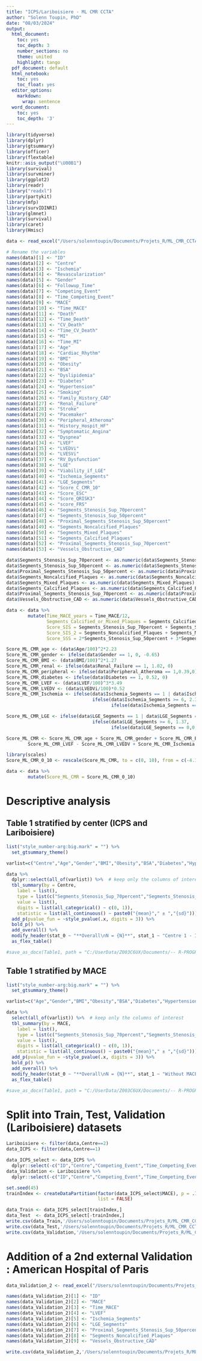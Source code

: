 ```yaml
---
title: "ICPS/Lariboisiere - ML CMR CCTA"
author: "Solenn Toupin, PhD"
date: "08/03/2024"
output:
  html_document:
    toc: yes
    toc_depth: 3
    number_sections: no
    theme: united
    highlight: tango
  pdf_document: default
  html_notebook:
    toc: yes
    toc_float: yes
  editor_options:
    markdown:
      wrap: sentence
  word_document:
    toc: yes
    toc_depth: '3'
---
```


```r
library(tidyverse)
library(dplyr)
library(gtsummary)
library(officer)
library(flextable)
knitr::asis_output("\U00B1")
library(survival)
library(survminer)
library(ggplot2)
library(readr)
library("readxl")
library(partykit)
library(mfp)
library(survIDINRI)
library(glmnet)
library(survival)
library(caret)
library(Hmisc)

```


```r
data <- read_excel("/Users/solenntoupin/Documents/Projets_R/ML_CMR_CCTA_mise_au_propre/data/data.xlsx")

# Rename the variables
names(data)[1] <- "ID"
names(data)[2] <- "Centre"
names(data)[3] <- "Ischemia"
names(data)[4] <- "Revascularization"
names(data)[5] <- "Gender"
names(data)[6] <- "Followup_Time"
names(data)[7] <- "Competing_Event"
names(data)[8] <- "Time_Competing_Event"
names(data)[9] <- "MACE"
names(data)[10] <- "Time_MACE"
names(data)[11] <- "Death"
names(data)[12] <- "Time_Death"
names(data)[13] <- "CV_Death"
names(data)[14] <- "Time_CV_Death"
names(data)[15] <- "MI"
names(data)[16] <- "Time_MI"
names(data)[17] <- "Age"
names(data)[18] <- "Cardiac_Rhythm"
names(data)[19] <- "BMI"
names(data)[20] <- "Obesity"
names(data)[21] <- "BSA"
names(data)[22] <- "Dyslipidemia"
names(data)[23] <- "Diabetes"
names(data)[24] <- "Hypertension"
names(data)[25] <- "Smoking"
names(data)[26] <- "Family_History_CAD"
names(data)[27] <- "Renal_Failure"
names(data)[28] <- "Stroke"
names(data)[29] <- "Pacemaker"
names(data)[30] <- "Peripheral_Atheroma"
names(data)[31] <- "History_Hospit_HF"
names(data)[32] <- "Symptomatic_Angina"
names(data)[33] <- "Dyspnea"
names(data)[34] <- "LVEF"
names(data)[35] <- "LVEDVi"
names(data)[36] <- "LVESVi"
names(data)[37] <- "RV_Dysfunction"
names(data)[38] <- "LGE"
names(data)[39] <- "Viability_if_LGE"
names(data)[40] <- "Ischemia_Segments"
names(data)[41] <- "LGE_Segments"
names(data)[42] <- "Score_C_CMR_10"
names(data)[43] <- "Score_ESC"
names(data)[44] <- "Score_QRISK3"
names(data)[45] <- "score_FRS"
names(data)[46] <- "Segments_Stenosis_Sup_70percent"
names(data)[47] <- "Segments_Stenosis_Sup_50percent"
names(data)[48] <- "Proximal_Segments_Stenosis_Sup_50percent"
names(data)[49] <- "Segments_Noncalcified_Plaques"
names(data)[50] <- "Segments_Mixed_Plaques"
names(data)[51] <- "Segments_Calcified_Plaques"
names(data)[52] <- "Proximal_Segments_Stenosis_Sup_70percent"
names(data)[53] <- "Vessels_Obstructive_CAD"

data$Segments_Stenosis_Sup_70percent <- as.numeric(data$Segments_Stenosis_Sup_70percent)
data$Segments_Stenosis_Sup_50percent <- as.numeric(data$Segments_Stenosis_Sup_50percent)
data$Proximal_Segments_Stenosis_Sup_50percent <- as.numeric(data$Proximal_Segments_Stenosis_Sup_50percent)
data$Segments_Noncalcified_Plaques <- as.numeric(data$Segments_Noncalcified_Plaques)
data$Segments_Mixed_Plaques <- as.numeric(data$Segments_Mixed_Plaques)
data$Segments_Calcified_Plaques <- as.numeric(data$Segments_Calcified_Plaques)
data$Proximal_Segments_Stenosis_Sup_70percent <- as.numeric(data$Proximal_Segments_Stenosis_Sup_70percent)
data$Vessels_Obstructive_CAD <- as.numeric(data$Vessels_Obstructive_CAD)

data <- data %>% 
        mutate(Time_MACE_years = Time_MACE/12,
               Segments_Calcified_or_Mixed_Plaques = Segments_Calcified_Plaques + Segments_Mixed_Plaques,
               Score_SIS = Segments_Stenosis_Sup_70percent + Segments_Stenosis_Sup_50percent,
               Score_SIS_2 = Segments_Noncalcified_Plaques + Segments_Mixed_Plaques + Segments_Calcified_Plaques,
               Score_SSS = 2*Segments_Stenosis_Sup_50percent + 3*Segments_Stenosis_Sup_70percent)

Score_ML_CMR_age <- (data$Age/100)^2*2.23
Score_ML_CMR_gender <- ifelse(data$Gender == 1, 0, -0.65)
Score_ML_CMR_BMI <- (data$BMI/100)^2*1.27
Score_ML_CMR_renal <- ifelse(data$Renal_Failure == 1, 1.02, 0)
Score_ML_CMR_peripheral <- ifelse(data$Peripheral_Atheroma == 1,0.39,0)
Score_ML_CMR_diabetes <- ifelse(data$Diabetes == 1, 0.52, 0)
Score_ML_CMR_LVEF <- (data$LVEF/100)^3*3.49
Score_ML_CMR_LVEDV <- (data$LVEDVi/100)*0.52
Score_ML_CMR_Ischemia <- ifelse(data$Ischemia_Segments == 1 | data$Ischemia_Segments == 2,-0.24,
                                ifelse(data$Ischemia_Segments >= 6, 2.35,
                                       ifelse(data$Ischemia_Segments == 0,0, 0.55)))

Score_ML_CMR_LGE <- ifelse(data$LGE_Segments == 1 | data$LGE_Segments == 2,-0.32,
                                ifelse(data$LGE_Segments >= 6, 1.37,
                                       ifelse(data$LGE_Segments == 0,0, 0.68)))

Score_ML_CMR <- Score_ML_CMR_age + Score_ML_CMR_gender + Score_ML_CMR_BMI + Score_ML_CMR_renal + Score_ML_CMR_peripheral + Score_ML_CMR_diabetes -
        Score_ML_CMR_LVEF - Score_ML_CMR_LVEDV + Score_ML_CMR_Ischemia + Score_ML_CMR_LGE

library(scales)
Score_ML_CMR_0_10 <- rescale(Score_ML_CMR, to = c(0, 10), from = c(-4.17009175,6.881102656))

data <- data %>% 
        mutate(Score_ML_CMR = Score_ML_CMR_0_10)

```

# Descriptive analysis {.tabset}

## Table 1 stratified by center (ICPS and Lariboisiere)

```r

list("style_number-arg:big.mark" = "") %>%
  set_gtsummary_theme()

varlist=c("Centre","Age","Gender","BMI","Obesity","BSA","Diabetes","Hypertension","Dyslipidemia","Smoking","Family_History_CAD","Renal_Failure","History_Hospit_HF","Pacemaker","Stroke","Peripheral_Atheroma","Symptomatic_Angina","Dyspnea","Segments_Stenosis_Sup_70percent","Segments_Stenosis_Sup_50percent","Proximal_Segments_Stenosis_Sup_50percent","Proximal_Segments_Stenosis_Sup_70percent","Segments_Calcified_Plaques","Segments_Noncalcified_Plaques","Segments_Mixed_Plaques","Segments_Calcified_or_Mixed_Plaques","Vessels_Obstructive_CAD","LVEF","LVEDVi","LVESVi","RV_Dysfunction","Ischemia","Ischemia_Segments","LGE","LGE_Segments","Death","MACE","CV_Death","MI","Revascularization")

data %>% 
  dplyr::select(all_of(varlist)) %>%  # keep only the columns of interest
  tbl_summary(by = Centre,
    label = list(),
    type = list(c("Segments_Stenosis_Sup_70percent","Segments_Stenosis_Sup_50percent","Proximal_Segments_Stenosis_Sup_50percent","Proximal_Segments_Stenosis_Sup_70percent","Segments_Calcified_Plaques","Segments_Noncalcified_Plaques","Segments_Mixed_Plaques","Segments_Calcified_or_Mixed_Plaques","Ischemia_Segments","LGE_Segments") ~ "continuous"),
    value = list(),
    digits = list(all_categorical() ~ c(0, 1)),
    statistic = list(all_continuous() ~ paste0("{mean}"," ± ","{sd}"))) %>%
  add_p(pvalue_fun = ~style_pvalue(.x, digits = 3)) %>%
  bold_p() %>%
  add_overall() %>%
  modify_header(stat_0 ~ "**Overall\nN = {N}**", stat_1 ~ "Centre 1 - ICPS \nN = {n}", stat_2 ~ "Centre 2 - Lariboisiere \nN = {n}") %>%
  as_flex_table()

#save_as_docx(Table1, path = "C:/UserData/Z003C6UX/Documents/-- R-PROGRAMMATION/ML_CMR_CCTA_final/output/Table1-stratified_by_centre.docx")

```

## Table 1 stratified by MACE

```r

list("style_number-arg:big.mark" = "") %>%
  set_gtsummary_theme()

varlist=c("Age","Gender","BMI","Obesity","BSA","Diabetes","Hypertension","Dyslipidemia","Smoking","Family_History_CAD","Renal_Failure","History_Hospit_HF","Pacemaker","Stroke","Peripheral_Atheroma","Symptomatic_Angina","Dyspnea","Segments_Stenosis_Sup_70percent","Segments_Stenosis_Sup_50percent","Proximal_Segments_Stenosis_Sup_50percent","Proximal_Segments_Stenosis_Sup_70percent","Segments_Calcified_Plaques","Segments_Noncalcified_Plaques","Segments_Mixed_Plaques","Segments_Calcified_or_Mixed_Plaques","Vessels_Obstructive_CAD","LVEF","LVEDVi","LVESVi","RV_Dysfunction","Ischemia","Ischemia_Segments","LGE","LGE_Segments","MACE","Revascularization")

data %>% 
  select(all_of(varlist)) %>%  # keep only the columns of interest
  tbl_summary(by = MACE,
    label = list(),
    type = list(c("Segments_Stenosis_Sup_70percent","Segments_Stenosis_Sup_50percent","Proximal_Segments_Stenosis_Sup_50percent","Proximal_Segments_Stenosis_Sup_70percent","Segments_Calcified_Plaques","Segments_Noncalcified_Plaques","Segments_Mixed_Plaques","Segments_Calcified_or_Mixed_Plaques","Ischemia_Segments","LGE_Segments") ~ "continuous"),
    value = list(),
    digits = list(all_categorical() ~ c(0, 1)),
    statistic = list(all_continuous() ~ paste0("{mean}"," ± ","{sd}"))) %>%
  add_p(pvalue_fun = ~style_pvalue(.x, digits = 3)) %>%
  bold_p() %>%
  add_overall() %>%
  modify_header(stat_0 ~ "**Overall\nN = {N}**", stat_1 ~ "Without MACE \nN = {n}", stat_2 ~ "With MACE \nN = {n}") %>%
  as_flex_table()

#save_as_docx(Table1, path = "C:/UserData/Z003C6UX/Documents/-- R-PROGRAMMATION/ML_CMR_CCTA_final/output/Table1-stratified_by_MACE.docx")

```


# Split into Train, Test, Validation (Lariboisiere) datasets 

```r

Lariboisiere <- filter(data,Centre==2)
data_ICPS <- filter(data,Centre==1)

data_ICPS_select <- data_ICPS %>%
  dplyr::select(-c("ID","Centre","Competing_Event","Time_Competing_Event","MI","Time_MI","Death","Time_Death","CV_Death","Time_CV_Death"))
data_Validation <- Lariboisiere %>%
  dplyr::select(-c("ID","Centre","Competing_Event","Time_Competing_Event","MI","Time_MI","Death","Time_Death","CV_Death","Time_CV_Death"))

set.seed(45)
trainIndex <- createDataPartition(factor(data_ICPS_select$MACE), p = .7, 
                                  list = FALSE)

data_Train <- data_ICPS_select[trainIndex,]
data_Test  <- data_ICPS_select[-trainIndex,]
write.csv(data_Train,'/Users/solenntoupin/Documents/Projets_R/ML_CMR_CCTA_mise_au_propre/data/Dataset_Train.csv')
write.csv(data_Test,'/Users/solenntoupin/Documents/Projets_R/ML_CMR_CCTA_mise_au_propre/data/Dataset_Test.csv')
write.csv(data_Validation,'/Users/solenntoupin/Documents/Projets_R/ML_CMR_CCTA_mise_au_propre/data/Dataset_Validation.csv')

```

# Addition of a 2nd external Validation : American Hospital of Paris
```r
data_Validation_2 <- read_excel("/Users/solenntoupin/Documents/Projets_R/ML_CMR_CCTA_mise_au_propre/data/data_validation_2.xlsx")

names(data_Validation_2)[1] <- "ID"
names(data_Validation_2)[2] <- "MACE"
names(data_Validation_2)[3] <- "Time_MACE"
names(data_Validation_2)[4] <- "LVEF"
names(data_Validation_2)[5] <- "Ischemia_Segments"
names(data_Validation_2)[6] <- "LGE_Segments"
names(data_Validation_2)[7] <- "Proximal_Segments_Stenosis_Sup_50percent"
names(data_Validation_2)[8] <- "Segments_Noncalcified_Plaques"
names(data_Validation_2)[9] <- "Vessels_Obstructive_CAD"

write.csv(data_Validation_2,'/Users/solenntoupin/Documents/Projets_R/ML_CMR_CCTA_mise_au_propre/data/Dataset_Validation_2.csv')
```
